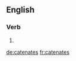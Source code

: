 ==English==

===Verb===
{{head|en|verb form}}

# {{en-third-person singular of|catenate}}

[[de:catenates]]
[[fr:catenates]]